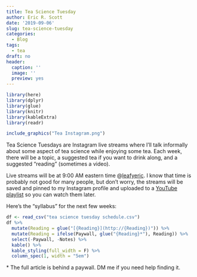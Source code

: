 ```yaml
---
title: Tea Science Tuesday
author: Eric R. Scott
date: '2019-09-06'
slug: tea-science-tuesday
categories:
  - Blog
tags:
  - tea
draft: no
header:
  caption: ''
  image: ''
  preview: yes
---
```

```r
library(here)
library(dplyr)
library(glue)
library(knitr)
library(kableExtra)
library(readr)
```

```r
include_graphics("Tea Instagram.png")
```

Tea Science Tuesdays are Instagram live streams where I'll talk informally about some aspect of tea science while enjoying some tea. Each week, there will be a topic, a suggested tea if you want to drink along, and a suggested "reading" (sometimes a video).

Live streams will be at 9:00 AM eastern time @[leafyeric](https://www.instagram.com/leafyeric/). I know that time is probably not good for many people, but don't worry, the streams will be saved and pinned to my Instagram profile and uploaded to a [YouTube playlist](https://www.youtube.com/playlist?list=PLtlw9R1NVcT4FtL9LfTtcjdzuiBwkoMus) so you can watch them later.

Here's the "syllabus" for the next few weeks:

```r
df <- read_csv("tea science tuesday schedule.csv")
df %>%
  mutate(Reading = glue("[{Reading}](http://{Reading})")) %>% 
  mutate(Reading = ifelse(Paywall, glue("{Reading}*"), Reading)) %>% 
  select(-Paywall, -Notes) %>% 
  kable() %>% 
  kable_styling(full_width = F) %>% 
  column_spec(1, width = "5em")
```

 \* The full article is behind a paywall.  DM me if you need help finding it.

